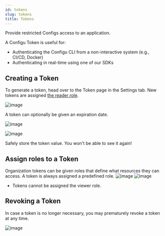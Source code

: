 ```yaml
---
id: tokens
slug: tokens
title: Tokens
---
```


Provide restricted Configs access to an application.

A Configu Token is useful for:

- Authenticating the Configu CLI from a non-interactive system (e.g., CI/CD, Docker)
- Authenticating in real-time using one of our SDKs

## Creating a Token

To generate a token, head over to the Token page in the Settings tab.
New tokens are assigned [the reader role](../authorization#predefined-roles).

![image](./img/tokens/tokens-new-token.png)

<Admonition type="info">

A token can optionally be given an expiration date.

</Admonition>

![image](./img/tokens/tokens-pick-expiration.png)

![image](./img/tokens/tokens-token-created.png)

<Admonition type="warning">

Safely store the token value. You won't be able to see it again!

</Admonition>

## Assign roles to a Token

Organization tokens can be given roles that define what resources they can access. A token is always assigned a predefined role.
![image](./img/tokens/tokens-edit-roles.png)
![image](./img/tokens/tokens-edit-roles-alert.png)

<Admonition type="info">

- Tokens cannot be assigned the viewer role.

</Admonition>

## Revoking a Token

In case a token is no longer necessary, you may prematurely revoke a token at any time.

![image](./img/tokens/tokens-revoke-token.png)
